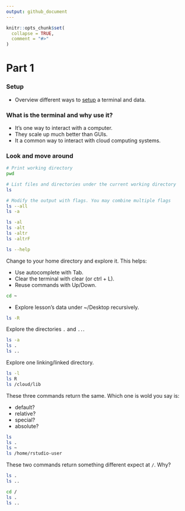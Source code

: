 ```yaml
---
output: github_document
---
```


```r
knitr::opts_chunk$set(
  collapse = TRUE,
  comment = "#>"
)
```

# Part 1

### Setup

* Overview different ways to
[setup](https://github.com/2DegreesInvesting/ds.terminal#setup) a terminal and
data.

### What is the terminal and why use it?

* It's one way to interact with a computer.
* They scale up much better than GUIs.
* It a common way to interact with cloud computing systems.

### Look and move around

```bash
# Print working directory
pwd

# List files and directories under the current working directory
ls

# Modify the output with flags. You may combine multiple flags
ls --all
ls -a

ls -al
ls -alt
ls -altr
ls -altrF

ls --help
```

Change to your home directory and explore it. This helps:

* Use autocomplete with Tab.
* Clear the terminal with clear (or ctrl + L).
* Reuse commands with Up/Down.

```bash
cd ~
```

* Explore lesson's data under ~/Desktop recursively.

```bash
ls -R
```

Explore the directories `.` and `..`.

```bash 
ls -a
ls .
ls ..
```

Explore one linking/linked directory.

```bash
ls -l
ls R
ls /cloud/lib
```

These three commands return the same. Which one is wold you say is:

* default?
* relative?
* special?
* absolute?

```bash
ls
ls .
ls ~
ls /home/rstudio-user
```

These two commands return something different expect at `/`. Why?

```bash
ls .
ls ..

cd /
ls .
ls ..
```

